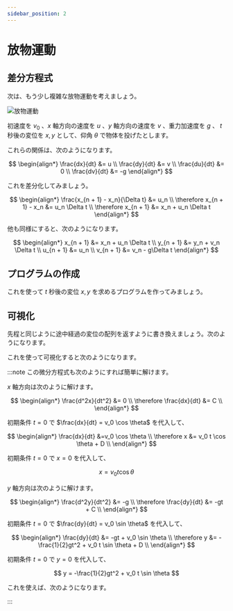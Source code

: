 ```yaml
---
sidebar_position: 2
---
```



# 放物運動

## 差分方程式

次は、もう少し複雑な放物運動を考えましょう。

![放物運動](parabolic_motion.drawio.png)

初速度を $v_0$ 、$x$ 軸方向の速度を $u$ 、$y$ 軸方向の速度を $v$ 、重力加速度を $g$ 、 $t$ 秒後の変位を $x,y$ として、仰角 $\theta$ で物体を投げたとします。

これらの関係は、次のようになります。

$$
\begin{align*}
    \frac{dx}{dt}   &= u \\
    \frac{dy}{dt}   &= v \\
    \frac{du}{dt} &= 0 \\
    \frac{dv}{dt} &= -g
\end{align*}
$$

これを差分化してみましょう。

$$
\begin{align*}
    \frac{x_{n + 1} - x_n}{\Delta t}              &= u_n \\
    \therefore x_{n + 1} - x_n                    &= u_n \Delta t \\
    \therefore x_{n + 1}                          &= x_n + u_n \Delta t
\end{align*}
$$

他も同様にすると、次のようになります。

$$
\begin{align*}
    x_{n + 1}     &= x_n + u_n \Delta t \\
    y_{n + 1}     &= y_n + v_n \Delta t \\
    u_{n + 1} &= u_n \\
    v_{n + 1} &= v_n - g\Delta t
\end{align*}
$$

## プログラムの作成

これを使って $t$ 秒後の変位 $x,y$ を求めるプログラムを作ってみましょう。

<ViewSource path="/simulation/parabolic_motion.ipynb" />

## 可視化

先程と同じように途中経過の変位の配列を返すように書き換えましょう。次のようになります。

<ViewSource path="/simulation/parabolic_motion_return_array.ipynb" />

これを使って可視化すると次のようになります。

<ViewSource path="/simulation/parabolic_motion_view.ipynb" />

:::note
この微分方程式も次のようにすれば簡単に解けます。

$x$ 軸方向は次のように解けます。

$$
\begin{align*}
    \frac{d^2x}{dt^2}        &= 0 \\
    \therefore \frac{dx}{dt} &= C \\
\end{align*}
$$

初期条件 $t = 0$ で $\frac{dx}{dt} = v_0 \cos \theta$ を代入して、

$$
\begin{align*}
    \frac{dx}{dt} &=v_0 \cos \theta \\
    \therefore x  &= v_0 t \cos \theta + D \\
\end{align*}
$$

初期条件 $t = 0$ で $x = 0$ を代入して、

$$
x = v_0 t \cos \theta
$$

$y$ 軸方向は次のように解けます。

$$
\begin{align*}
    \frac{d^2y}{dt^2}        &= -g \\
    \therefore \frac{dy}{dt} &= -gt + C \\
\end{align*}
$$

初期条件 $t = 0$ で $\frac{dy}{dt} = v_0 \sin \theta$ を代入して、

$$
\begin{align*}
    \frac{dy}{dt} &= -gt + v_0 \sin \theta \\
    \therefore y  &= -\frac{1}{2}gt^2 + v_0 t \sin \theta + D \\
\end{align*}
$$

初期条件 $t = 0$ で $y = 0$ を代入して、

$$
y = -\frac{1}{2}gt^2 + v_0 t \sin \theta
$$

これを使えば、次のようになります。

<ViewSource path="/simulation/parabolic_motion_analytical.ipynb" />

:::
